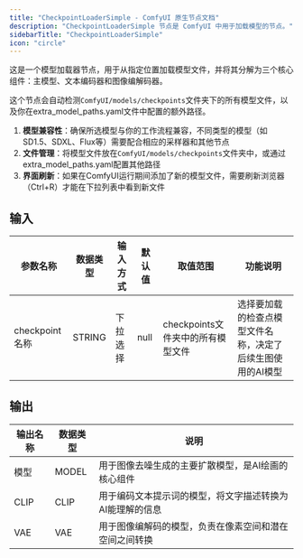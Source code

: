 ```yaml
---
title: "CheckpointLoaderSimple - ComfyUI 原生节点文档"
description: "CheckpointLoaderSimple 节点是 ComfyUI 中用于加载模型的节点。"
sidebarTitle: "CheckpointLoaderSimple"
icon: "circle"
---
```


这是一个模型加载器节点，用于从指定位置加载模型文件，并将其分解为三个核心组件：主模型、文本编码器和图像编解码器。

这个节点会自动检测`ComfyUI/models/checkpoints`文件夹下的所有模型文件，以及你在extra_model_paths.yaml文件中配置的额外路径。

1. **模型兼容性**：确保所选模型与你的工作流程兼容，不同类型的模型（如SD1.5、SDXL、Flux等）需要配合相应的采样器和其他节点
2. **文件管理**：将模型文件放在`ComfyUI/models/checkpoints`文件夹中，或通过extra_model_paths.yaml配置其他路径
3. **界面刷新**：如果在ComfyUI运行期间添加了新的模型文件，需要刷新浏览器（Ctrl+R）才能在下拉列表中看到新文件

## 输入

| 参数名称 | 数据类型 | 输入方式 | 默认值 | 取值范围 | 功能说明 |
|----------|----------|----------|---------|----------|----------|
| checkpoint名称 | STRING | 下拉选择 | null | checkpoints文件夹中的所有模型文件 | 选择要加载的检查点模型文件名称，决定了后续生图使用的AI模型 |

## 输出

| 输出名称 | 数据类型 | 说明 |
|----------|----------|------|
| 模型 | MODEL | 用于图像去噪生成的主要扩散模型，是AI绘画的核心组件 |
| CLIP | CLIP | 用于编码文本提示词的模型，将文字描述转换为AI能理解的信息 |
| VAE | VAE | 用于图像编解码的模型，负责在像素空间和潜在空间之间转换 |

